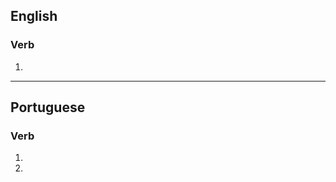 ==English==

===Verb===
{{head|en|verb form}}

# {{en-third-person singular of|categorize}}

----

==Portuguese==

===Verb===
{{pt-verb-form}}

# {{inflection of|categorizar||2|s|pres|subj|lang=pt}}
# {{inflection of|categorizar||2|s|negative|impr|lang=pt}}